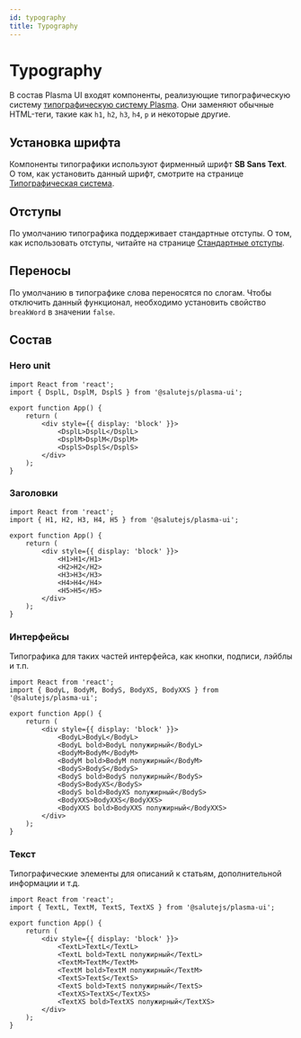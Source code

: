 ```yaml
---
id: typography
title: Typography
---
```



# Typography
В состав Plasma UI входят компоненты, реализующие типографическую систему [типографическую систему Plasma](../design/typography). Они заменяют обычные HTML-теги, такие как `h1`, `h2`, `h3`, `h4`, `p` и некоторые другие.

<StorybookLink name="Typography" />

## Установка шрифта
Компоненты типографики используют фирменный шрифт **SB Sans Text**. О том, как установить данный шрифт, смотрите на странице [Типографическая система](../design/typography#установка-шрифта).

## Отступы
По умолчанию типографика поддерживает стандартные отступы. О том, как использовать отступы, читайте на странице [Стандартные отступы](../design/spacing#встроенные-отступы-в-типографике).

## Переносы
По умолчанию в типографике слова переносятся по слогам. Чтобы отключить данный функционал, необходимо установить свойство `breakWord` в значении `false`.

## Состав

### Hero unit

```tsx live
import React from 'react';
import { DsplL, DsplM, DsplS } from '@salutejs/plasma-ui';

export function App() {
    return (
        <div style={{ display: 'block' }}>
            <DsplL>DsplL</DsplL>
            <DsplM>DsplM</DsplM>
            <DsplS>DsplS</DsplS>
        </div>
    );
}
```

### Заголовки

```tsx live
import React from 'react';
import { H1, H2, H3, H4, H5 } from '@salutejs/plasma-ui';

export function App() {
    return (
        <div style={{ display: 'block' }}>
            <H1>H1</H1>
            <H2>H2</H2>
            <H3>H3</H3>
            <H4>H4</H4>
            <H5>H5</H5>
        </div>
    );
}
```

### Интерфейсы
Типографика для таких частей интерфейса, как кнопки, подписи, лэйблы и т.п.

```tsx live
import React from 'react';
import { BodyL, BodyM, BodyS, BodyXS, BodyXXS } from '@salutejs/plasma-ui';

export function App() {
    return (
        <div style={{ display: 'block' }}>
            <BodyL>BodyL</BodyL>
            <BodyL bold>BodyL полужирный</BodyL>
            <BodyM>BodyM</BodyM>
            <BodyM bold>BodyM полужирный</BodyM>
            <BodyS>BodyS</BodyS>
            <BodyS bold>BodyS полужирный</BodyS>
            <BodyS>BodyXS</BodyS>
            <BodyS bold>BodyXS полужирный</BodyS>
            <BodyXXS>BodyXXS</BodyXXS>
            <BodyXXS bold>BodyXXS полужирный</BodyXXS>
        </div>
    );
}
```

### Текст
Типографические элементы для описаний к статьям, дополнительной информации и т.д.

```tsx live
import React from 'react';
import { TextL, TextM, TextS, TextXS } from '@salutejs/plasma-ui';

export function App() {
    return (
        <div style={{ display: 'block' }}>
            <TextL>TextL</TextL>
            <TextL bold>TextL полужирный</TextL>
            <TextM>TextM</TextM>
            <TextM bold>TextM полужирный</TextM>
            <TextS>TextS</TextS>
            <TextS bold>TextS полужирный</TextS>
            <TextXS>TextXS</TextXS>
            <TextXS bold>TextXS полужирный</TextXS>
        </div>
    );
}
```
